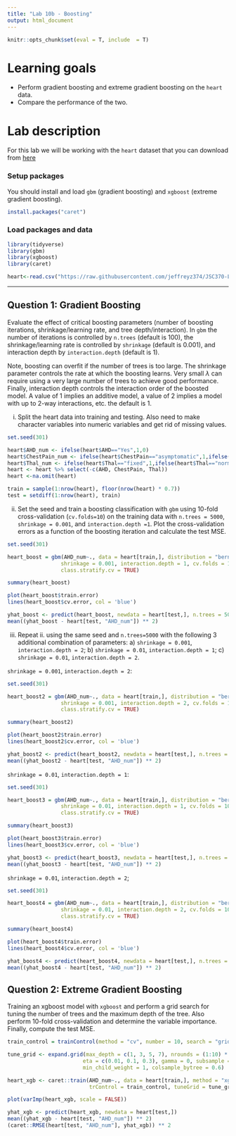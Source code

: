 ```yaml
---
title: "Lab 10b - Boosting"
output: html_document
---
```


```r
knitr::opts_chunk$set(eval = T, include  = T)
```

# Learning goals

- Perform gradient boosting and extreme gradient boosting on the ``heart`` data.
- Compare the performance of the two.

# Lab description

For this lab we will be working with the `heart` dataset that you can download from [here](https://github.com/JSC370/jsc370-2022/blob/main/data/heart/heart.csv)


### Setup packages

You should install and load `gbm` (gradient boosting) and `xgboost` (extreme gradient boosting).


```r
install.packages("caret")
```

### Load packages and data
```r
library(tidyverse)
library(gbm)
library(xgboost)
library(caret)

heart<-read.csv("https://raw.githubusercontent.com/jeffreyz374/JSC370-Labs-And-Assignments/main/data/heart.csv")
```


---

## Question 1: Gradient Boosting

Evaluate the effect of critical boosting parameters (number of boosting iterations, shrinkage/learning rate, and tree depth/interaction).  In ``gbm`` the number of iterations is controlled by ``n.trees`` (default is 100), the shrinkage/learning rate is controlled by ``shrinkage`` (default is 0.001), and interaction depth by ``interaction.depth`` (default is 1).

Note, boosting can overfit if the number of trees is too large. The shrinkage parameter controls the rate at which the boosting learns. Very small $\lambda$ can require using a very large number of trees to achieve good performance. Finally, interaction depth controls the interaction order of the boosted model. A value of 1 implies an additive model, a value of 2 implies a model with up to 2-way interactions, etc. the default is 1.

i. Split the heart data into training and testing. Also need to make character variables into numeric variables and get rid of missing values.

```r
set.seed(301)

heart$AHD_num <- ifelse(heart$AHD=="Yes",1,0)
heart$ChestPain_num <- ifelse(heart$ChestPain=="asymptomatic",1,ifelse(heart$ChestPain=="nonanginal",2,ifelse(heart$ChestPain=="nontypical",3,0)))
heart$Thal_num <- ifelse(heart$Thal=="fixed",1,ifelse(heart$Thal=="normal",2,0))
heart <- heart %>% select(-c(AHD, ChestPain, Thal))
heart <-na.omit(heart)

train = sample(1:nrow(heart), floor(nrow(heart) * 0.7))
test = setdiff(1:nrow(heart), train)
```


ii. Set the seed and train a boosting classification with ``gbm`` using 10-fold cross-validation (``cv.folds=10``) on the training data with ``n.trees = 5000``, ``shrinkage = 0.001``, and ``interaction.depth =1``. Plot the cross-validation errors as a function of the boosting iteration and calculate the test MSE.

```r
set.seed(301)

heart_boost = gbm(AHD_num~., data = heart[train,], distribution = "bernoulli", n.trees = 5000,
                 shrinkage = 0.001, interaction.depth = 1, cv.folds = 10, 
                 class.stratify.cv = TRUE)

summary(heart_boost)
```

```r
plot(heart_boost$train.error)
lines(heart_boost$cv.error, col = 'blue')
```

```r
yhat_boost <- predict(heart_boost, newdata = heart[test,], n.trees = 5000)
mean((yhat_boost - heart[test, "AHD_num"]) ** 2)
```


iii. Repeat ii. using the same seed and ``n.trees=5000`` with the following 3 additional combination of parameters: a) ``shrinkage = 0.001``, ``interaction.depth = 2``; b) ``shrinkage = 0.01``, ``interaction.depth = 1``; c) ``shrinkage = 0.01``, ``interaction.depth = 2``.

``shrinkage = 0.001``, ``interaction.depth = 2``:

```r
set.seed(301)

heart_boost2 = gbm(AHD_num~., data = heart[train,], distribution = "bernoulli", n.trees = 5000,
                 shrinkage = 0.001, interaction.depth = 2, cv.folds = 10, 
                 class.stratify.cv = TRUE)

summary(heart_boost2)

```

```r
plot(heart_boost2$train.error)
lines(heart_boost2$cv.error, col = 'blue')
```

```r
yhat_boost2 <- predict(heart_boost2, newdata = heart[test,], n.trees = 5000)
mean((yhat_boost2 - heart[test, "AHD_num"]) ** 2)
```

``shrinkage = 0.01``, ``interaction.depth = 1``:

```r
set.seed(301)

heart_boost3 = gbm(AHD_num~., data = heart[train,], distribution = "bernoulli", n.trees = 5000,
                 shrinkage = 0.01, interaction.depth = 1, cv.folds = 10, 
                 class.stratify.cv = TRUE)

summary(heart_boost3)

```

```r
plot(heart_boost3$train.error)
lines(heart_boost3$cv.error, col = 'blue')
```

```r
yhat_boost3 <- predict(heart_boost3, newdata = heart[test,], n.trees = 5000)
mean((yhat_boost3 - heart[test, "AHD_num"]) ** 2)
```

``shrinkage = 0.01``, ``interaction.depth = 2``;

```r
set.seed(301)

heart_boost4 = gbm(AHD_num~., data = heart[train,], distribution = "bernoulli", n.trees = 5000,
                 shrinkage = 0.01, interaction.depth = 2, cv.folds = 10, 
                 class.stratify.cv = TRUE)

summary(heart_boost4)

```

```r
plot(heart_boost4$train.error)
lines(heart_boost4$cv.error, col = 'blue')
```

```r
yhat_boost4 <- predict(heart_boost4, newdata = heart[test,], n.trees = 5000)
mean((yhat_boost4 - heart[test, "AHD_num"]) ** 2)
```

## Question 2: Extreme Gradient Boosting
Training an xgboost model with `xgboost` and perform a grid search for tuning the number of trees and the maximum depth of the tree. Also perform 10-fold cross-validation and determine the variable importance. Finally, compute the test MSE.

```r
train_control = trainControl(method = "cv", number = 10, search = "grid")

tune_grid <- expand.grid(max_depth = c(1, 3, 5, 7), nrounds = (1:10) * 50, 
                        eta = c(0.01, 0.1, 0.3), gamma = 0, subsample = 1,
                        min_child_weight = 1, colsample_bytree = 0.6)

heart_xgb <- caret::train(AHD_num~., data = heart[train,], method = "xgbTree", 
                          trControl = train_control, tuneGrid = tune_grid)
```

```r
plot(varImp(heart_xgb, scale = FALSE))
```

```r
yhat_xgb <- predict(heart_xgb, newdata = heart[test,])
mean((yhat_xgb - heart[test, "AHD_num"]) ** 2)
(caret::RMSE(heart[test, "AHD_num"], yhat_xgb)) ** 2
```

